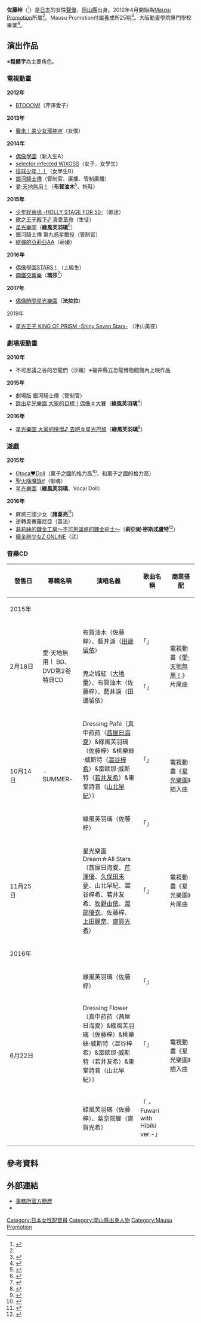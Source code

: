 {{配音員
|姓名 = 佐藤梓
|類型 = 
|圖片 = 
|圖片尺寸 = 
|圖片簡介 = 
|原名 = 
|外文名 = 佐藤あずさ
|外文 = 日文
|羅馬拼音 =
|英文名 = 
|暱稱 = 
|其他藝名 = 
|國籍 =
|民族 =
|籍貫 = 
|出生地= {{JPN}}[[岡山縣|岡山縣]]<ref name="profile"/>
|生年= 
|生月= 1
|生日= 8
|歿年= 
|歿月= 
|歿日= 
|逝世日期 = 
|逝世地點 = 
|職業 = 
|三圍 = 
|教育程度 = 
|宗教信仰 =
|配偶 = 
|兒女 = 
|父母 = 
|出身地 = 
|出道作 = 
|代表作 = 
|活動時期 = 
|活躍年代 = 
|唱片公司 =
|所屬 = [[Mausu_Promotion|Mausu Promotion]]
|網站 = 
|相關團體 =
|module= {{Japanese|embed=yes|japanese=佐藤 あずさ|kana=さとう あずさ|romaji=Satō Azusa}}
}}
'''佐藤梓'''（{{bd||1月8日|catIdx=Satou Azusa}}<ref name="profile">{{Cite web|url=https://mausu.net/talent/sato-azusa.html|title=佐藤梓のプロフィール|publisher=Mausu Promotion|accessdate=2016-08-27|archive-date=2016-08-27|archive-url=https://web.archive.org/web/20160827225344/https://mausu.net/talent/sato-azusa.html|dead-url=no}}</ref>）是[[日本|日本]]的女性[[聲優|聲優]]，[[岡山縣|岡山縣]]出身。2012年4月開始為[[Mausu_Promotion|Mausu Promotion]]所屬<ref name="profile"/>。Mausu Promotion付屬養成所25期<ref>{{Cite web|url=http://ameblo.jp/mausu-y/entry-10601462614.html|title=☆初體験☆|publisher=マウスプロモーション付属養成所ブログ|accessdate=2016-08-27|archive-date=2016-03-06|archive-url=https://web.archive.org/web/20160306072602/http://ameblo.jp/mausu-y/entry-10601462614.html|dead-url=no}}</ref>。大阪動畫學院專門學校畢業<ref>{{Cite web|url=http://www.souto-group.jp/osakagraduate/744.html|title=声優 佐藤梓さん 創都グループ校友会|accessdate=2016-08-27|archive-url=https://web.archive.org/web/20160913051952/http://www.souto-group.jp/osakagraduate/744.html|archive-date=2016-09-13|dead-url=yes}}</ref>。

== 演出作品 ==
※'''粗體字'''為主要角色。
=== 電視動畫 ===
'''2012年'''
* [[BTOOOM!|BTOOOM!]]（芹澤愛子）
'''2013年'''
* [[襲來！美少女邪神|襲來！美少女邪神W]]（女僕）
'''2014年'''
* [[偶像學園|偶像學園]]（新入生A）
* [[selector_infected_WIXOSS|selector infected WIXOSS]]（女子、女學生）
* [[排球少年！！|排球少年！！]]（女學生B）
* [[銀河騎士傳|銀河騎士傳]]（管制官、廣播、管制廣播）
* [[愛·天地無用！|愛·天地無用！]]（'''布賀油木'''<ref>{{Cite web |publisher=愛・天地無用！アニメ公式サイト |title=CAST・STAFF |url=http://www.ai-tenchi.jp/cast_staff/index.html |accessdate=2014-09-12 |deadurl=yes |archiveurl=https://web.archive.org/web/20140912164907/http://www.ai-tenchi.jp/cast_staff/index.html |archivedate=2014-09-12 }}</ref>、拖鞋）
'''2015年'''
* [[少年好萊塢|少年好萊塢 -HOLLY STAGE FOR 50-]]（歌迷）
* [[歌之王子殿下|歌之王子殿下♪ 真愛革命]]（生徒）
* [[星光樂園|星光樂園]]（'''綠風芙羽璃'''<ref>{{Cite news|date=2015-04-16|url=http://www.animate.tv/news/details.php?id=1429111760|title=【速報】『プリパラ』新キャラクター「緑風ふわり」（CV：佐藤あずさ）が登場！　キャラクタービジュアル＆キービジュアルも公開！|publisher=[[Animate|Animate]]|work=[[Animate_TV|Animate TV]]|accessdate=2015-06-04|archive-date=2015-06-20|archive-url=https://web.archive.org/web/20150620003310/http://www.animate.tv/news/details.php?id=1429111760|dead-url=no}}</ref>）
* 銀河騎士傳 第九惑星戰役（管制官）
* [[緋彈的亞莉亞|緋彈的亞莉亞AA]]（萌優）
'''2016年'''
* [[偶像學園STARS！|偶像學園STARS！]]（上級生）
* [[鋼鐵交響樂|鋼鐵交響樂]]（'''瑪莎'''<ref>{{Cite web|work=TVアニメ「はがねオーケストラ」公式サイト|url=http://www.hagane-orchestra.jp/staff.html|title=スタッフ/キャスト|accessdate=2016-09-13|archive-url=https://web.archive.org/web/20160908112537/http://hagane-orchestra.jp/staff.html|archive-date=2016-09-08|dead-url=yes}}</ref>）
'''2017年'''
* [[偶像時間星光樂園|偶像時間星光樂園]]（'''法拉拉'''）
; 2019年
* [[星光少男_KING_OF_PRISM|星光王子 KING OF PRISM -Shiny Seven Stars-]] （津山美夜）

=== 劇場版動畫 ===
'''2010年'''
* 不可思議之谷的恐龍們（沙織）※福井縣立恐龍博物館館內上映作品
'''2015年'''
* 劇場版 銀河騎士傳（管制官）
* [[跳出星光樂園_大家的目標！偶像☆大賽|跳出星光樂園 大家的目標！偶像☆大賽]]（'''綠風芙羽璃'''<ref>{{Cite web|work=とびだすプリパラ み〜んなでめざせ!アイドル☆グランプリ 公式HP|url=http://pp-movie.com/staffcast/|title=スタッフ・キャスト|accessdate=2015-08-15|archive-date=2015-08-19|archive-url=https://web.archive.org/web/20150819202814/http://pp-movie.com/staffcast/|dead-url=no}}</ref>）
'''2016年'''
* [[星光樂園|星光樂園 大家的憧憬♪ 去吧☆星光巴黎]]（'''綠風芙羽璃'''<ref>{{Cite web|work=映画「プリパラ み〜んなのあこがれ♪レッツゴー☆プリパリ」オフィシャルサイト|url=http://pp-movie.com/staffcast/|title=スタッフ&キャスト|accessdate=2016-01-21|archive-date=2015-08-19|archive-url=https://web.archive.org/web/20150819202814/http://pp-movie.com/staffcast/|dead-url=no}}</ref>）

=== 遊戲 ===
'''2015年'''
* [[Otoca♥Doll|Otoca♥Doll]]（菓子之國的格力高<ref>{{Cite journal|date = 2015-07-25|title = オトカドール公式ファンブック スタート号|journal = [[Ciao|Ciao]]|issue = 7月號增刊|volume = 2015年|publisher = [[小学館|小学館]]}}</ref>、和菓子之國的格力高）
* [[聖火降魔錄if|聖火降魔錄if]]（御魂）
* [[星光樂園|星光樂園]]（'''綠風芙羽璃'''、Vocal Doll）
'''2016年'''
* 麻將三國少女（'''諸葛亮'''<ref>{{Cite web|publisher=藤商事、エディア|work=アドヴェントガール 公式サイト|url=http://advent-girl.jp/#sectionCharactor|title=キャラクター|accessdate=2016-07-15|deadurl=yes|archiveurl=https://web.archive.org/web/20160714162316/http://advent-girl.jp/#sectionCharactor|archivedate=2016-07-14}}</ref>）
* 逆轉奧賽羅尼亞（蕾法）
* [[菲莉絲的鍊金工房_~不可思議旅的鍊金術士~|菲莉絲的鍊金工房～不可思議旅的鍊金術士～]]（'''莉亞妮·密斯忒盧特'''<ref>{{Cite journal|title=キャラクター|journal=[[電擊PlayStation|電擊PlayStation]]|issue=Vol.615|publisher=[[KADOKAWA|KADOKAWA]]|date=2016-05-26}}</ref>）
* [[鐵金剛少女Z|鐵金剛少女Z ONLINE]]（武）

=== 音樂CD ===
{| class="wikitable" style="font-size:small;" 
! style="width:4.5em"|發售日 !! 專輯名稱 !! 演唱名義 !! 歌曲名稱 !! 商業搭配
|-
! colspan="5"|2015年
|-
| rowspan="2"|2月18日 || rowspan="2"|愛·天地無用！ BD、DVD第2卷特典CD
| 布賀油木（佐藤梓）、藍井淚（[[田邊留依|田邊留依]]）
| 「{{lang|ja|型破りサイエンス}}」
| rowspan="2"|電視動畫《[[愛·天地無用！|愛·天地無用！]]》片尾曲
|-
| 鬼之城紅（[[大地葉|大地葉]]）、布賀油木（佐藤梓）、藍井淚（田邊留依）
| 「{{lang|ja|トラブルガールズ}}」
|-
| rowspan="2"|10月14日 || rowspan="2"|{{lang|ja|プリパラ ドリームソング♪コレクション}} -SUMMER-
| Dressing Pafé〔真中菈菈（[[茜屋日海夏|茜屋日海夏]]）&綠風芙羽璃（佐藤梓）&桃樂絲·威斯特（[[澀谷梓希|澀谷梓希]]）&雷歐那·威斯特（[[若井友希|若井友希]]）&東堂詩音（[[山北早紀|山北早紀]]）〕
| 「{{lang|ja|トンでもSUMMER ADVENTURE}}」
| rowspan="2"|電視動畫《[[星光樂園|星光樂園]]》插入曲
|-
| 綠風芙羽璃（佐藤梓）
| 「{{lang|ja|コノウタトマレイヒ}}」
|-
| 11月25日 || {{lang|ja|レインボウ・メロディー♪}}
| 星光樂園 Dream☆All Stars（茜屋日海夏、[[芹澤優|芹澤優]]、[[久保田未夢|久保田未夢]]、山北早紀、澀谷梓希、若井友希、[[牧野由依|牧野由依]]、[[渡部優衣|渡部優衣]]、佐藤梓、[[上田麗奈|上田麗奈]]、[[齋賀光希|齋賀光希]]）
| 「{{lang|ja|レインボウ・メロディー♪}}」
| 電視動畫《星光樂園》片尾曲
|-
! colspan="5"|2016年
|-
| rowspan="3"|6月22日 || rowspan="3"|{{lang|ja|プリパラ☆ミュージックコレクション season.2}}
| 綠風芙羽璃（佐藤梓）
| 「{{lang|ja|コノウタトマレイヒ}}」
| rowspan="3"|電視動畫《星光樂園》插入曲
|-
| Dressing Flower〔真中菈菈（茜屋日海夏）&綠風芙羽璃（佐藤梓）&桃樂絲·威斯特（澀谷梓希）&雷歐那·威斯特（若井友希）&東堂詩音（山北早紀）〕
| 「{{lang|ja|トンでもSUMMER ADVENTURE}}」
|-
| 緑風芙羽璃（佐藤梓）、紫京院響（齋賀光希）
| 「{{lang|ja|コノウタトマレイヒ}} -Fuwari with Hibiki ver.-」
|}

== 參考資料 ==
{{Reflist|2}}

== 外部連結 ==
* [https://mausu.net/talent/sato-azusa.html 事務所官方簡歷]{{Wayback|url=https://mausu.net/talent/sato-azusa.html |date=20160827225344 }}{{ja icon}}
* {{Twitter|azu_sa_to}}{{ja icon}}

{{Mausu Promotion}}
{{DEFAULTSORT:Satou Azusa}}
[[Category:日本女性配音員|Category:日本女性配音員]]
[[Category:岡山縣出身人物|Category:岡山縣出身人物]]
[[Category:Mausu_Promotion|Category:Mausu Promotion]]